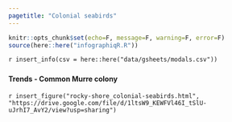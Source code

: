 ```yaml
---
pagetitle: "Colonial seabirds"
---
```


```r
knitr::opts_chunk$set(echo=F, message=F, warning=F, error=F)
source(here::here("infographiqR.R"))
```

`r insert_info(csv = here::here("data/gsheets/modals.csv"))`


### {.tabset}

#### Trends - Common Murre colony

`r insert_figure("rocky-shore_colonial-seabirds.html", "https://drive.google.com/file/d/1ltsW9_KEWFVl46I_tSlU-uJrhI7_AvY2/view?usp=sharing")`
